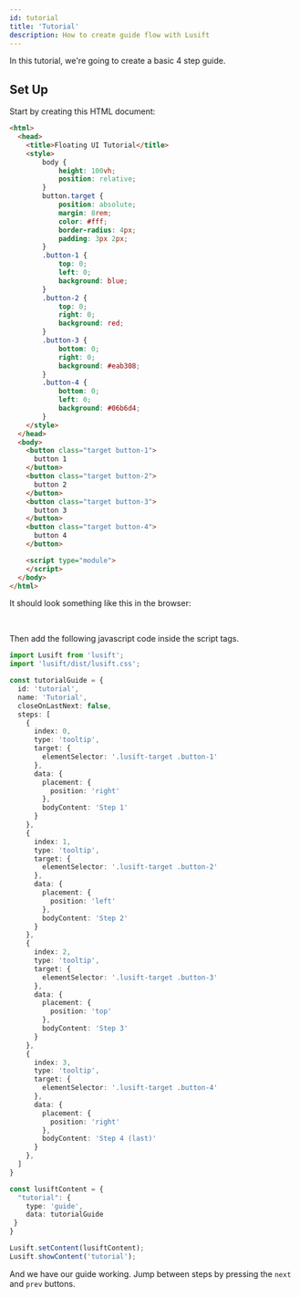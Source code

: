 ```yaml
---
id: tutorial
title: 'Tutorial'
description: How to create guide flow with Lusift
---
```


In this tutorial, we're going to create a basic 4 step guide.

## Set Up

Start by creating this HTML document:

```html
<html>
  <head>
    <title>Floating UI Tutorial</title>
    <style>
        body {
            height: 100vh;
            position: relative;
        }
        button.target {
            position: absolute;
            margin: 8rem;
            color: #fff;
            border-radius: 4px;
            padding: 3px 2px;
        }
        .button-1 {
            top: 0;
            left: 0;
            background: blue;
        }
        .button-2 {
            top: 0;
            right: 0;
            background: red;
        }
        .button-3 {
            bottom: 0;
            right: 0;
            background: #eab308;
        }
        .button-4 {
            bottom: 0;
            left: 0;
            background: #06b6d4;
        }
    </style>
  </head>
  <body>
    <button class="target button-1">
      button 1
    </button>
    <button class="target button-2">
      button 2
    </button>
    <button class="target button-3">
      button 3
    </button>
    <button class="target button-4">
      button 4
    </button>

    <script type="module">
    </script>
  </body>
</html>

```
It should look something like this in the browser:

<Result1 />
<br />

Then add the following javascript code inside the script tags.

```typescript
import Lusift from 'lusift';
import 'lusift/dist/lusift.css';

const tutorialGuide = {
  id: 'tutorial',
  name: 'Tutorial',
  closeOnLastNext: false,
  steps: [
    {
      index: 0,
      type: 'tooltip',
      target: {
        elementSelector: '.lusift-target .button-1'
      },
      data: {
        placement: {
          position: 'right'
        },
        bodyContent: 'Step 1'
      }
    },
    {
      index: 1,
      type: 'tooltip',
      target: {
        elementSelector: '.lusift-target .button-2'
      },
      data: {
        placement: {
          position: 'left'
        },
        bodyContent: 'Step 2'
      }
    },
    {
      index: 2,
      type: 'tooltip',
      target: {
        elementSelector: '.lusift-target .button-3'
      },
      data: {
        placement: {
          position: 'top'
        },
        bodyContent: 'Step 3'
      }
    },
    {
      index: 3,
      type: 'tooltip',
      target: {
        elementSelector: '.lusift-target .button-4'
      },
      data: {
        placement: {
          position: 'right'
        },
        bodyContent: 'Step 4 (last)'
      }
    },
  ]
}

const lusiftContent = {
  "tutorial": {
    type: 'guide',
    data: tutorialGuide
 }
}

Lusift.setContent(lusiftContent);
Lusift.showContent('tutorial');
```

And we have our guide working.
Jump between steps by pressing the `next` and `prev` buttons.

<Result2 />
